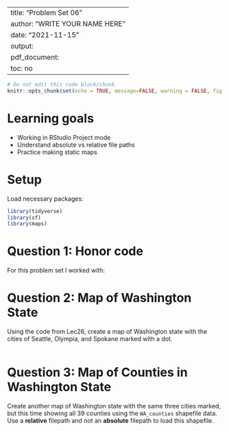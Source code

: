 
---
title: "Problem Set 06"
author: "WRITE YOUR NAME HERE"
date: "2021-11-15"
output:
  pdf_document:
    toc: no
---

```r
# Do not edit this code block/chunk
knitr::opts_chunk$set(echo = TRUE, message=FALSE, warning = FALSE, fig.width = 16/2, fig.height = 9/2)
```


# Learning goals

* Working in RStudio Project mode
* Understand absolute vs relative file paths
* Practice making static maps


# Setup

Load necessary packages:

```r
library(tidyverse)
library(sf)
library(maps)
```



# Question 1:  Honor code

For this problem set I worked with: 



# Question 2: Map of Washington State

Using the code from Lec26, create a map of Washington state with the cities of Seattle, Olympia, and Spokane marked with a dot.

```r

```





# Question 3: Map of Counties in Washington State

Create another map of Washington state with the same three cities marked, but this time showing all 39 counties using the `WA_counties` shapefile data. Use a **relative** filepath and not an **absolute** filepath to load this shapefile.

```r

```

